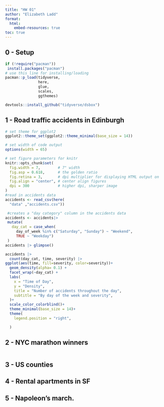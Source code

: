 ```yaml
---
title: "HW 01"
author: "Elizabeth Ladd"
format: 
  html:
    embed-resources: true
toc: true
---
```


## 0 - Setup

```r

if (!require("pacman")) 
 install.packages("pacman")
# use this line for installing/loading
pacman::p_load(tidyverse,
               here,
               glue,
               scales,
               ggthemes) 

devtools::install_github("tidyverse/dsbox")


```

## 1 - Road traffic accidents in Edinburgh

```r

# set theme for ggplot2
ggplot2::theme_set(ggplot2::theme_minimal(base_size = 14))

# set width of code output
options(width = 65)

# set figure parameters for knitr
knitr::opts_chunk$set(
  fig.width = 7,        # 7" width
  fig.asp = 0.618,      # the golden ratio
  fig.retina = 3,       # dpi multiplier for displaying HTML output on retina
  fig.align = "center", # center align figures
  dpi = 300             # higher dpi, sharper image
)
#read in accidents data
accidents <- read_csv(here(
  "data" ,"accidents.csv"))

 #creates a "day category" column in the accidents data 
accidents <- accidents|>
 mutate(
   day_cat = case_when(
     day_of_week %in% c("Saturday", "Sunday") ~ "Weekend", 
     TRUE ~ "Weekday")
 ) 
accidents |> glimpse() 

accidents |> 
  count(day_cat, time, severity) |>
ggplot(aes(time, fill=severity, color=severity))+
  geom_density(alpha= 0.1) +
  facet_wrap(~day_cat) +
  labs(
    x = "Time of Day",
    y = "Density",
    title = "Number of accidents throughout the day",
    subtitle = "By day of the week and severity",
  )+
  scale_color_colorblind()+
  theme_minimal(base_size = 14)+
  theme(
    legend.position = "right",

  )

```

## 2 - NYC marathon winners

```r

```

## 3 - US counties

## 4 - Rental apartments in SF

## 5 - Napoleon’s march.
